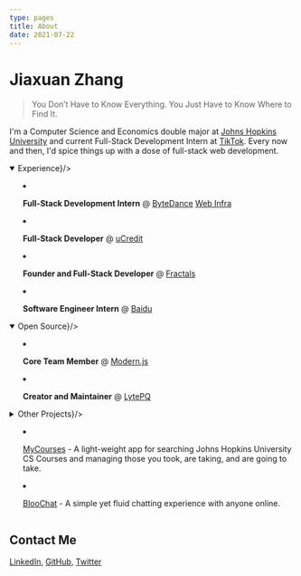 ```yaml
---
type: pages
title: About
date: 2021-07-22
---
```



# Jiaxuan Zhang

> You Don’t Have to Know Everything. You Just Have to Know Where to Find It.

I'm a Computer Science and Economics double major at [Johns Hopkins University](https://www.jhu.edu/) and current Full-Stack Development Intern at [TikTok](https://www.tiktok.com/). Every now and then, I'd spice things up with a dose of full-stack web development.

<details open><summary children={<strong style={{fontSize: '1.2rem'}}>Experience</strong>}/>

<style jsx>{`
  summary:not(:focus-visible):focus {
    outline: none;
  }
`}</style>

- <strong>Full-Stack Development Intern</strong> @ [ByteDance](https://www.tiktok.com/)
  [Web Infra](https://webinfra.org/)

- <strong>Full-Stack Developer</strong> @ [uCredit](https://ucredit.herokuapp.com/)

- <strong>Founder and Full-Stack Developer</strong> @ [Fractals](https://fractalsnow.com/)

- <strong>Software Engineer Intern</strong> @ [Baidu](http://usa.baidu.com/)

</details>

<details open><summary children={<strong style={{fontSize: '1.2rem'}}>Open Source</strong>}/>

<style jsx>{`
  summary:not(:focus-visible):focus {
    outline: none;
  }
`}</style>

- <strong>Core Team Member</strong> @ [Modern.js](https://modernjs.dev/)

- <strong>Creator and Maintainer</strong> @ [LytePQ](https://github.com/robertzhidealx/lytepq)

</details>

<details><summary children={<strong style={{fontSize: '1.2rem'}}>Other Projects</strong>}/>

<style jsx>{`
  summary:not(:focus-visible):focus {
    outline: none;
  }
`}</style>

- [MyCourses](https://mycourses-robertzhang.netlify.app/) - A light-weight app for searching Johns Hopkins University CS Courses and managing those you took, are taking, and are going to take.

- [BlooChat](https://outtadabloo-robertzhang.herokuapp.com/) - A simple yet fluid chatting experience with anyone online.

</details>

## Contact Me

[LinkedIn](https://www.linkedin.com/in/jiaxuan-zhang/), [GitHub](https://github.com/robertzhidealx/), [Twitter](https://twitter.com/Robert54161541)
